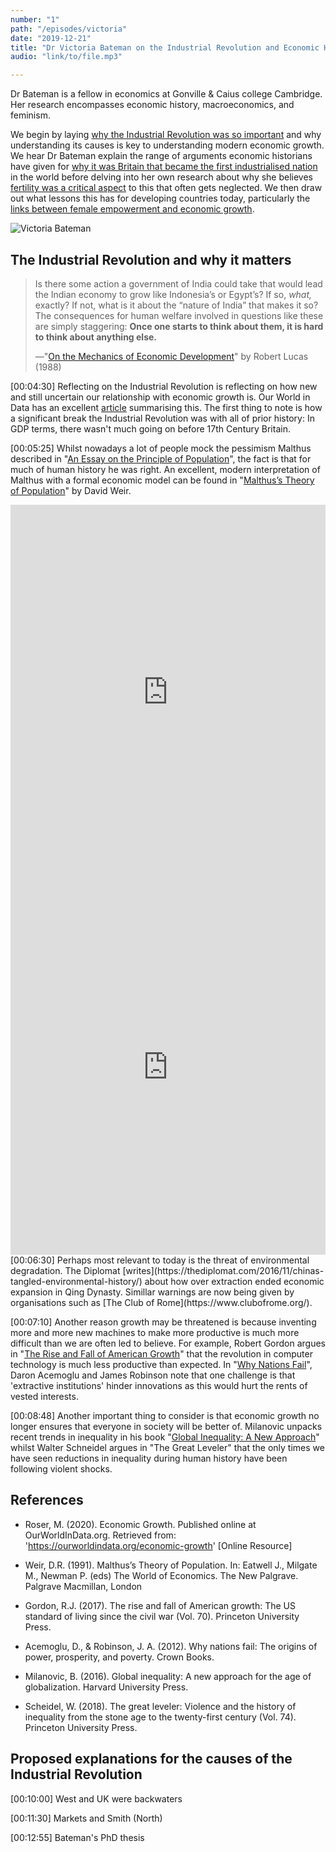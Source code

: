 ```yaml
---
number: "1"
path: "/episodes/victoria"
date: "2019-12-21"
title: "Dr Victoria Bateman on the Industrial Revolution and Economic History"
audio: "link/to/file.mp3"

---
```


Dr Bateman is a fellow in economics at Gonville & Caius college Cambridge. Her research encompasses economic history, macroeconomics, and feminism.

We begin by laying [why the Industrial Revolution was so important]() and why understanding its causes is key to understanding modern economic growth. We hear Dr Bateman explain the range of arguments economic historians have given for [why it was Britain that became the first industrialised nation]() in the world before delving into her own research about why she believes [fertility was a critical aspect]() to this that often gets neglected. We then draw out what lessons this has for developing countries today, particularly the [links between female empowerment and economic growth]().

![Victoria Bateman](vb.png)

## The Industrial Revolution and why it matters

> Is there some action a government of India could take that would lead the Indian economy to grow like Indonesia’s or Egypt’s? If so, *what,* exactly? If not, what is it about the “nature of India” that makes it so? The consequences for human welfare involved in questions like these are simply staggering: **Once one starts to think about them, it is hard to think about anything else.**
>
> —"[On the Mechanics of Economic Development](https://www.parisschoolofeconomics.eu/docs/darcillon-thibault/lucasmechanicseconomicgrowth.pdf)" by Robert Lucas (1988)

[00:04:30] Reflecting on the Industrial Revolution is reflecting on how new and still uncertain our relationship with economic growth is. Our World in Data has an excellent [article](https://ourworldindata.org/economic-growth) summarising this. The first thing to note is how a significant break the Industrial Revolution was with all of prior history: In GDP terms, there wasn't much going on before 17th Century Britain.

[00:05:25] Whilst nowadays a lot of people mock the pessimism Malthus described in "[An Essay on the Principle of Population](http://www.esp.org/books/malthus/population/malthus.pdf)", the fact is that for much of human history he was right. An excellent, modern interpretation of Malthus with a formal economic model can be found in "[Malthus’s Theory of Population](https://link.springer.com/chapter/10.1007/978-1-349-21315-3_52)" by David Weir.

<iframe src="https://ourworldindata.org/grapher/GDP-per-capita-in-the-uk-since-1270?time=1270..2016" style="width: 100%; height: 600px; border: 0px none;"></iframe>
<iframe src="https://ourworldindata.org/grapher/the-malthusian-trap" style="width: 100%; height: 600px; border: 0px none;"></iframe>
[00:06:30] Perhaps most relevant to today is the threat of environmental degradation. The Diplomat [writes](https://thediplomat.com/2016/11/chinas-tangled-environmental-history/) about how over extraction ended economic expansion in Qing Dynasty. Simillar warnings are now being given by organisations such as [The Club of Rome](https://www.clubofrome.org/).

[00:07:10] Another reason growth may be threatened is because inventing more and more new machines to make more productive is much more difficult than we are often led to believe. For example, Robert Gordon argues in "[The Rise and Fall of American Growth](https://press.princeton.edu/books/hardcover/9780691147727/the-rise-and-fall-of-american-growth)" that the revolution in computer technology is much less productive than expected. In "[Why Nations Fail](http://whynationsfail.com/)", Daron Acemoglu and James Robinson note that one challenge is that 'extractive institutions' hinder innovations as this would hurt the rents of vested interests.

[00:08:48]  Another important thing to consider is that economic growth no longer ensures that everyone in society will be better of. Milanovic unpacks recent trends in inequality in his book "[Global Inequality: A New Approach](https://www.hup.harvard.edu/catalog.php?isbn=9780674737136)" whilst Walter Schneidel argues in "The Great Leveler" that the only times we have seen reductions in inequality during human history have been following violent shocks.

## References
- Roser, M. (2020). Economic Growth. Published online at OurWorldInData.org. Retrieved from: 'https://ourworldindata.org/economic-growth' [Online Resource]

- Weir, D.R. (1991). Malthus’s Theory of Population. In: Eatwell J., Milgate M., Newman P. (eds) The World of Economics. The New Palgrave. Palgrave Macmillan, London

- Gordon, R.J. (2017). The rise and fall of American growth: The US standard of living since the civil war (Vol. 70). Princeton University Press.

- Acemoglu, D., & Robinson, J. A. (2012). Why nations fail: The origins of power, prosperity, and poverty. Crown Books.

- Milanovic, B. (2016). Global inequality: A new approach for the age of globalization. Harvard University Press.

- Scheidel, W. (2018). The great leveler: Violence and the history of inequality from the stone age to the twenty-first century (Vol. 74). Princeton University Press.

## Proposed explanations for the causes of the Industrial Revolution

[00:10:00] West and UK were backwaters

[00:11:30] Markets and Smith (North)

[00:12:55] Bateman's PhD thesis